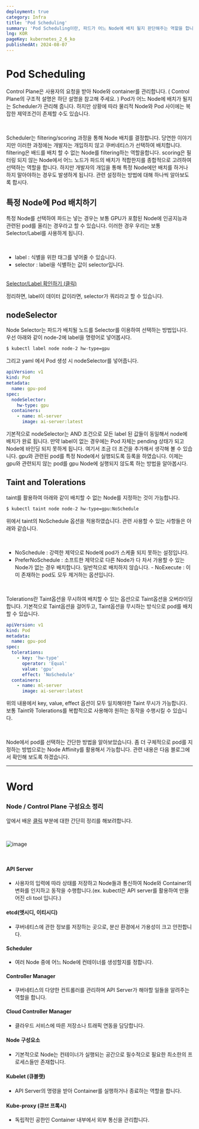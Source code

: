 ```yaml
---
deployment: true
category: Infra
title: 'Pod Scheduling'
summary: 'Pod Scheduling이란, 파드가 어느 Node에 배치 될지 판단해주는 역할을 합니다. 이때 Scheduler는 filtering/scoring 과정을 통해 Node 배치를 결정합니다.'
lng: KOR
pageKey: kubernetes_2_6_ko
publishedAt: 2024-08-07
---
```


# Pod Scheduling

Control Plane은 사용자의 요청을 받아 Node와 container를 관리합니다. ( Control Plane의 구조적 설명은 하단 설명을 참고해 주세요. ) Pod가 어느 Node에 배치가 될지는 Scheduler가 관리해 줍니다. 하지만 상황에 따라 물리적 Node와 Pod 사이에는 복잡한 제약조건이 존제할 수도 있습니다.

<br />

Scheduler는 filtering/scoring 과정을 통해 Node 배치를 결정합니다. 당연한 이야기지만 이러한 과정에는 개발자는 개입하지 않고 쿠버네티스가 선택하여 배치합니다. filtering은 배드를 배치 할 수 없는 Node를 filtering하는 역할을합니다. scoring은 필터링 되지 않는 Node에서 어느 노드가 파드의 배치가 적합한지를 종합적으로 고려하여 선택하는 역할을 합니다. 하지만 개발자의 개입을 통해 특정 Node에만 배치를 하거나 하지 말아야하는 경우도 발생하게 됩니다. 관련 설정하는 방법에 대해 하나씩 알아보도록 합시다.

## 특정 Node에 Pod 배치하기

특정 Node를 선택하여 파드는 넣는 경우는 보통 GPU가 포함된 Node에 인공지능과 관련된 pod를 올리는 경우라고 할 수 있습니다. 이러한 경우 우리는 보통 Selector/Label를 사용하게 됩니다.

<br />

- label : 식별을 위한 태그를 넣어줄 수 있습니다.
- selector : label을 식별하는 값이 selector입니다.

<br />

<a href="/infra/ko/kubernetes/1-6.selector-and-label">
  <codeline>Selector/Label 확인하기 (클릭)</codeline>
</a>

<br />

정리하면, label이 데이터 값이라면, selector가 쿼리라고 할 수 있습니다.

## nodeSelector

Node Selector는 파드가 배치될 노드를 Selector를 이용하여 선택하는 방법입니다. 우선 아래와 같이 node-2에 label을 명령어로 넣어봅시다.

```bash title="scheduling" showLineNumbers
$ kubectl label node node-2 hw-type=gpu
```

그리고 yaml 에서 Pod 생성 시 nodeSelector를 넣어줍니다.

```yaml title="scheduling" showLineNumbers
apiVersion: v1
kind: Pod
metadata:
  name: gpu-pod
spec:
  nodeSelector:
    hw-type: gpu
  containers:
    - name: ml-server
      image: ai-server:latest
```

기본적으로 nodeSelector는 AND 조건으로 모든 label 된 값들이 동일해서 node에 배치가 완료 됩니다. 만약 label이 없는 경우에는 Pod 자체는 pending 상태가 되고 Node에 바인딩 되지 못하게 됩니다. 여기서 조금 더 조건을 추가해서 생각해 볼 수 있습니다. gpu와 관련된 pod를 특정 Node에서 실행되도록 등록을 하였습니다. 이제는 gpu와 관련되지 않는 pod를 gpu Node에 실행되지 않도록 하는 방법을 알아봅시다.

## Taint and Tolerations

taint를 활용하여 아래와 같이 배치할 수 없는 Node를 지정하는 것이 가능합니다.

```bash title="scheduling" showLineNumbers
$ kubectl taint node node-2 hw-type=gpu:NoSchedule
```

위에서 taint의 NoSchedule 옵션을 적용하였습니다. 관련 사용할 수 있는 사항들은 아래와 같습니다.

<br />

- NoSchedule : 강력한 제약으로 Node에 pod가 스케줄 되지 못하는 설정입니다.
- PreferNoSchedule : 소프트한 제약으로 다른 Node가 다 차서 가용할 수 있는 Node가
  없는 경우 배치합니다. 일반적으로 배치하지 않습니다. - NoExecute : 이미 존재하는
  pod도 모두 제거하는 옵션입니다.

<br />

Tolerations란 Taint옵션을 무시하여 배치할 수 있는 옵션으로 Taint옵션을 오버라이딩합니다. 기본적으로 Taint옵션을 걸어두고, Taint옵션을 무시하는 방식으로 pod를 배치할 수 있습니다.

```yaml title="scheduling" showLineNumbers
apiVersion: v1
kind: Pod
metadata:
  name: gpu-pod
spec:
  tolerations:
    - key: 'hw-type'
      operator: 'Equal'
      value: 'gpu'
      effect: 'NoSchedule'
  containers:
    - name: ml-server
      image: ai-server:latest
```

위의 내용에서 key, value, effect 옵션이 모두 일치해야한 Taint 무시가 가능합니다. 보통 Taint와 Tolerations를 복합적으로 사용해야 원하는 동작을 수행시킬 수 있습니다.

<br />

Node에서 pod를 선택하는 간단한 방법을 알아보았습니다. 좀 더 구체적으로 pod를 지정하는 방법으로는 Node Affinity를 활용해서 가능합니다. 관련 내용은 다음 블로그에서 확인해 보도록 하겠습니다.

---

# Word

### Node / Control Plane 구성요소 정리

앞에서 배운 <a href="/infra/ko/kubernetes/1-4.kubernetes-components"><codeline>클릭</codeline></a> 부분에 대한 간단히 정리를 해보려합니다.

<br />

![image](/image/infra/control-plane.png)

<br />

#### API Server

- 사용자의 입력에 따라 상태를 저장하고 Node들과 통신하여 Node와 Container의 변화를 인지하고 동작을 수행합니다.(ex. kubectl은 API server를 활용하여 만들어진 cli tool 입니다.)

#### etcd(엣시디, 이티시디)

- 쿠버네티스에 관한 정보를 저장하는 곳으로, 분산 환경에서 가용성이 크고 안전합니다.

#### Scheduler

- 여러 Node 중에 어느 Node에 컨테이너를 생성할지를 정합니다.

#### Controller Manager

- 쿠버네티스의 다양한 컨트롤러를 관리하며 API Server가 해야할 일들을 알려주는 역할을 합니다.

#### Cloud Controller Manager

- 클라우드 서비스에 따른 저장소나 트래픽 연동을 담당합니다.

#### Node 구성요소

- 기본적으로 Node는 컨테이너가 실행되는 공간으로 필수적으로 필요한 최소한의 프로세스들만 존재합니다.

#### Kubelet (큐블랫)

- API Server의 명령을 받아 Container를 실행하거나 종료하는 역할을 합니다.

#### Kube-proxy (큐브 프록시)

- 독립적인 공한인 Container 내부에서 외부 통신을 관리합니다.

```

```
